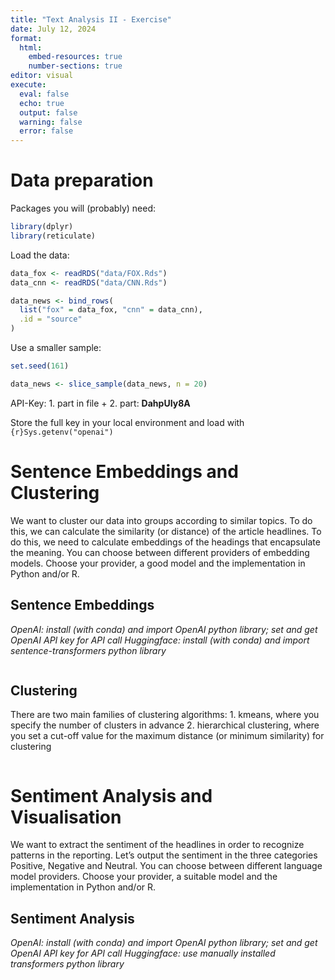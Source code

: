 ```yaml
---
title: "Text Analysis II - Exercise"
date: July 12, 2024
format: 
  html:
    embed-resources: true
    number-sections: true
editor: visual
execute: 
  eval: false
  echo: true
  output: false
  warning: false
  error: false
---
```


# Data preparation

Packages you will (probably) need:

```r
library(dplyr)
library(reticulate)
```

Load the data:

```r
data_fox <- readRDS("data/FOX.Rds")
data_cnn <- readRDS("data/CNN.Rds")

data_news <- bind_rows(
  list("fox" = data_fox, "cnn" = data_cnn),
  .id = "source"
)
```

Use a smaller sample:

```r
set.seed(161)

data_news <- slice_sample(data_news, n = 20)
```

API-Key: 1. part in file + 2. part: **DahpUIy8A**

Store the full key in your local environment and load with `{r}Sys.getenv("openai")`

# Sentence Embeddings and Clustering

We want to cluster our data into groups according to similar topics. To do this, we can calculate the similarity (or distance) of the article headlines. To do this, we need to calculate embeddings of the headings that encapsulate the meaning. You can choose between different providers of embedding models. Choose your provider, a good model and the implementation in Python and/or R.

## Sentence Embeddings

*OpenAI: install (with conda) and import OpenAI python library; set and get OpenAI API key for API call* *Huggingface: install (with conda) and import sentence-transformers python library*

```r

```

## Clustering

There are two main families of clustering algorithms: 1. kmeans, where you specify the number of clusters in advance 2. hierarchical clustering, where you set a cut-off value for the maximum distance (or minimum similarity) for clustering

```r

```

# Sentiment Analysis and Visualisation

We want to extract the sentiment of the headlines in order to recognize patterns in the reporting. Let's output the sentiment in the three categories Positive, Negative and Neutral. You can choose between different language model providers. Choose your provider, a suitable model and the implementation in Python and/or R.

## Sentiment Analysis

*OpenAI: install (with conda) and import OpenAI python library; set and get OpenAI API key for API call* *Huggingface: use manually installed transformers python library*

```r

```
